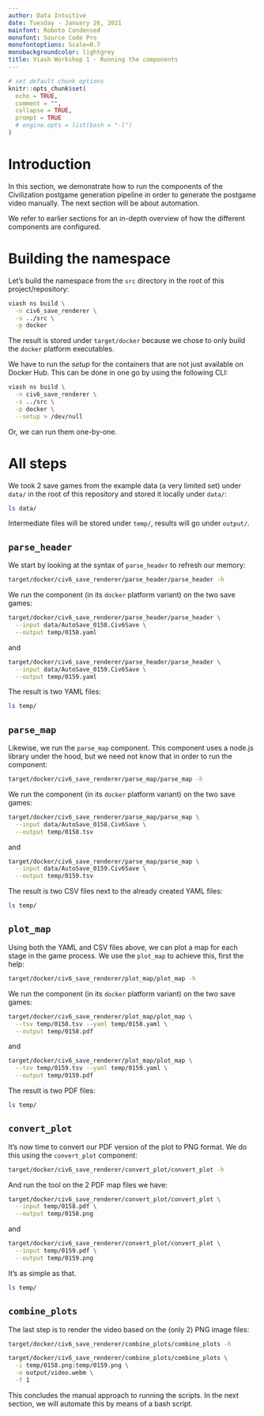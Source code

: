 ```yaml
---
author: Data Intuitive
date: Tuesday - January 26, 2021
mainfont: Roboto Condensed
monofont: Source Code Pro
monofontoptions: Scale=0.7
monobackgroundcolor: lightgrey
title: Viash Workshop 1 - Running the components
---
```


```r
# set default chunk options
knitr::opts_chunk$set(
  echo = TRUE,
  comment = "",
  collapse = TRUE,
  prompt = TRUE
  # engine.opts = list(bash = "-l")
)
```

# Introduction

In this section, we demonstrate how to run the components of the Civilization postgame generation pipeline in order to generate the postgame video manually. The next section will be about automation.

We refer to earlier sections for an in-depth overview of how the different components are configured.

# Building the namespace

Let's build the namespace from the `src` directory in the root of this project/repository:

```sh
viash ns build \
  -n civ6_save_renderer \
  -s ../src \
  -p docker
```

The result is stored under `target/docker` because we chose to only build the `docker` platform executables.

We have to run the _setup_ for the containers that are not just available on Docker Hub. This can be done in one go by using the following CLI:

```sh
viash ns build \
  -n civ6_save_renderer \
  -s ../src \
  -p docker \
  --setup > /dev/null
```

Or, we can run them one-by-one.


# All steps

We took 2 save games from the example data (a very limited set) under `data/` in the root of this repository and stored it locally under `data/`:

```sh
ls data/
```

Intermediate files will be stored under `temp/`, results will go under `output/`.

## `parse_header`

We start by looking at the syntax of `parse_header` to refresh our memory:

```sh
target/docker/civ6_save_renderer/parse_header/parse_header -h
```

We run the component (in its `docker` platform variant) on the two save games:

```sh
target/docker/civ6_save_renderer/parse_header/parse_header \
  --input data/AutoSave_0158.Civ6Save \
  --output temp/0158.yaml
```

and

```sh
target/docker/civ6_save_renderer/parse_header/parse_header \
  --input data/AutoSave_0159.Civ6Save \
  --output temp/0159.yaml
```

The result is two YAML files:

```sh
ls temp/
```

## `parse_map`

Likewise, we run the `parse_map` component. This component uses a node.js library under the hood, but we need not know that in order to run the component:

```sh
target/docker/civ6_save_renderer/parse_map/parse_map -h
```

We run the component (in its `docker` platform variant) on the two save games:

```sh
target/docker/civ6_save_renderer/parse_map/parse_map \
  --input data/AutoSave_0158.Civ6Save \
  --output temp/0158.tsv
```

and

```sh
target/docker/civ6_save_renderer/parse_map/parse_map \
  --input data/AutoSave_0159.Civ6Save \
  --output temp/0159.tsv
```

The result is two CSV files next to the already created YAML files:

```sh
ls temp/
```

## `plot_map`

Using both the YAML and CSV files above, we can plot a map for each stage in the game process. We use the `plot_map` to achieve this, first the help:

```sh
target/docker/civ6_save_renderer/plot_map/plot_map -h
```

We run the component (in its `docker` platform variant) on the two save games:

```sh
target/docker/civ6_save_renderer/plot_map/plot_map \
  --tsv temp/0158.tsv --yaml temp/0158.yaml \
  --output temp/0158.pdf
```

and

```sh
target/docker/civ6_save_renderer/plot_map/plot_map \
  --tsv temp/0159.tsv --yaml temp/0159.yaml \
  --output temp/0159.pdf
```

The result is two PDF files:

```sh
ls temp/
```

## `convert_plot`

It's now time to convert our PDF version of the plot to PNG format. We do this using the `convert_plot` component:

```sh
target/docker/civ6_save_renderer/convert_plot/convert_plot -h
```

And run the tool on the 2 PDF map files we have:

```sh
target/docker/civ6_save_renderer/convert_plot/convert_plot \
  --input temp/0158.pdf \
  --output temp/0158.png
```

and

```sh
target/docker/civ6_save_renderer/convert_plot/convert_plot \
  --input temp/0159.pdf \
  --output temp/0159.png
```

It's as simple as that.

```sh
ls temp/
```

## `combine_plots`

The last step is to render the video based on the (only 2) PNG image files:

```sh
target/docker/civ6_save_renderer/combine_plots/combine_plots -h
```

```sh
target/docker/civ6_save_renderer/combine_plots/combine_plots \
  -i temp/0158.png:temp/0159.png \
  -o output/video.webm \
  -f 1
```

This concludes the manual approach to running the scripts. In the next section, we will automate this by means of a bash script.

[viash]: https://github.com/data-intuitive/viash
